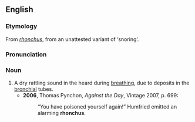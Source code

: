==English==
===Etymology===
From {{L.}} ''[[#Latin|rhonchus]]'', from an unattested variant of {{AGr.}} '''{{polytonic|[[]]}}''' ‘snoring’.

===Pronunciation===
{{IPA|/ˈɹɒŋkəs/}}

===Noun===
{{en-noun|rhonchi}}

# A dry rattling sound in the heard during [[breathing]], due to deposits in the [[bronchial]] tubes.
#*'''2006''', Thomas Pynchon, ''Against the Day'', Vintage 2007, p. 699:
#*:“You have poisoned yourself again!” Humfried emitted an alarming '''rhonchus'''.